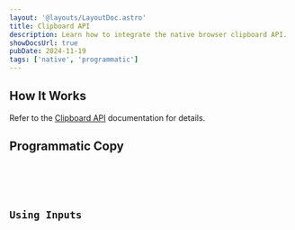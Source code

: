 ```yaml
---
layout: '@layouts/LayoutDoc.astro'
title: Clipboard API
description: Learn how to integrate the native browser clipboard API.
showDocsUrl: true
pubDate: 2024-11-19
tags: ['native', 'programmatic']
---
```




## How It Works

Refer to the [Clipboard API](https://developer.mozilla.org/en-US/docs/Web/API/Clipboard_API) documentation for details.

## Programmatic Copy

<Preview client:visible>
	<Fragment slot="preview">
		<Example />
	</Fragment>
	<Fragment slot="code">
		<Code code={ExampleRaw} lang="astro" />
	</Fragment>
</Preview>

## Using Inputs

<Preview client:visible>
	<Fragment slot="preview">
		<ExampleInput />
	</Fragment>
	<Fragment slot="code">
		<Code code={ExampleInputRaw} lang="astro" />
	</Fragment>
</Preview>

